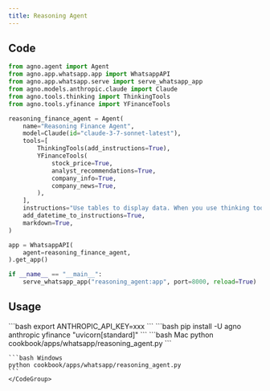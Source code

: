 ```yaml
---
title: Reasoning Agent
---
```


## Code

```python cookbook/apps/whatsapp/reasoning_agent.py
from agno.agent import Agent
from agno.app.whatsapp.app import WhatsappAPI
from agno.app.whatsapp.serve import serve_whatsapp_app
from agno.models.anthropic.claude import Claude
from agno.tools.thinking import ThinkingTools
from agno.tools.yfinance import YFinanceTools

reasoning_finance_agent = Agent(
    name="Reasoning Finance Agent",
    model=Claude(id="claude-3-7-sonnet-latest"),
    tools=[
        ThinkingTools(add_instructions=True),
        YFinanceTools(
            stock_price=True,
            analyst_recommendations=True,
            company_info=True,
            company_news=True,
        ),
    ],
    instructions="Use tables to display data. When you use thinking tools, keep the thinking brief.",
    add_datetime_to_instructions=True,
    markdown=True,
)

app = WhatsappAPI(
    agent=reasoning_finance_agent,
).get_app()

if __name__ == "__main__":
    serve_whatsapp_app("reasoning_agent:app", port=8000, reload=True)

```

## Usage

<Steps>
  <Snippet file="create-venv-step.mdx" />

  <Step title="Set your API key">
    ```bash
    export ANTHROPIC_API_KEY=xxx
    ```
  </Step>

  <Step title="Install libraries">
    ```bash
    pip install -U agno anthropic yfinance "uvicorn[standard]"
    ```
  </Step>

  <Step title="Run Agent">
    <CodeGroup>
    ```bash Mac
    python cookbook/apps/whatsapp/reasoning_agent.py
    ```

    ```bash Windows
    python cookbook/apps/whatsapp/reasoning_agent.py
    ```
    </CodeGroup>
  </Step>
</Steps> 